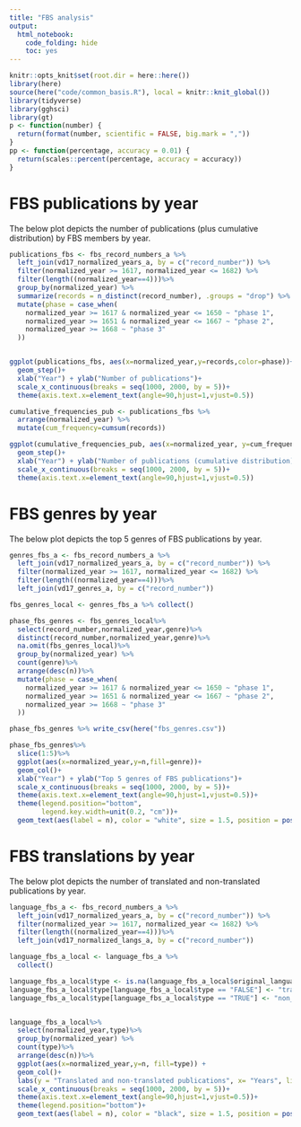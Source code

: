 ```yaml
---
title: "FBS analysis"
output:
  html_notebook:
    code_folding: hide
    toc: yes
---
```


```r
knitr::opts_knit$set(root.dir = here::here())
library(here)
source(here("code/common_basis.R"), local = knitr::knit_global())
library(tidyverse)
library(gghsci)
library(gt)
p <- function(number) {
  return(format(number, scientific = FALSE, big.mark = ","))
}
pp <- function(percentage, accuracy = 0.01) {
  return(scales::percent(percentage, accuracy = accuracy))
}
```

# FBS publications by year
The below plot depicts the number of publications (plus cumulative distribution) by FBS members by year.

```r
publications_fbs <- fbs_record_numbers_a %>%
  left_join(vd17_normalized_years_a, by = c("record_number")) %>%
  filter(normalized_year >= 1617, normalized_year <= 1682) %>%
  filter(length((normalized_year==4)))%>%
  group_by(normalized_year) %>%
  summarize(records = n_distinct(record_number), .groups = "drop") %>%
  mutate(phase = case_when(
    normalized_year >= 1617 & normalized_year <= 1650 ~ "phase 1",
    normalized_year >= 1651 & normalized_year <= 1667 ~ "phase 2",
    normalized_year >= 1668 ~ "phase 3"
  ))


ggplot(publications_fbs, aes(x=normalized_year,y=records,color=phase))+
  geom_step()+
  xlab("Year") + ylab("Number of publications")+
  scale_x_continuous(breaks = seq(1000, 2000, by = 5))+
  theme(axis.text.x=element_text(angle=90,hjust=1,vjust=0.5))

cumulative_frequencies_pub <- publications_fbs %>% 
  arrange(normalized_year) %>% 
  mutate(cum_frequency=cumsum(records))

ggplot(cumulative_frequencies_pub, aes(x=normalized_year, y=cum_frequency)) + 
  geom_step()+
  xlab("Year") + ylab("Number of publications (cumulative distribution)")+
  scale_x_continuous(breaks = seq(1000, 2000, by = 5))+
  theme(axis.text.x=element_text(angle=90,hjust=1,vjust=0.5))

```
# FBS genres by year
The below plot depicts the top 5 genres of FBS publications by year.


```r
genres_fbs_a <- fbs_record_numbers_a %>%
  left_join(vd17_normalized_years_a, by = c("record_number")) %>%
  filter(normalized_year >= 1617, normalized_year <= 1682) %>%
  filter(length((normalized_year==4)))%>%
  left_join(vd17_genres_a, by = c("record_number"))

fbs_genres_local <- genres_fbs_a %>% collect()

phase_fbs_genres <- fbs_genres_local%>%
  select(record_number,normalized_year,genre)%>%
  distinct(record_number,normalized_year,genre)%>%
  na.omit(fbs_genres_local)%>%
  group_by(normalized_year) %>%
  count(genre)%>%
  arrange(desc(n))%>%
  mutate(phase = case_when(
    normalized_year >= 1617 & normalized_year <= 1650 ~ "phase 1",
    normalized_year >= 1651 & normalized_year <= 1667 ~ "phase 2",
    normalized_year >= 1668 ~ "phase 3"
  ))

phase_fbs_genres %>% write_csv(here("fbs_genres.csv"))

phase_fbs_genres%>%
  slice(1:5)%>%
  ggplot(aes(x=normalized_year,y=n,fill=genre))+
  geom_col()+
  xlab("Year") + ylab("Top 5 genres of FBS publications")+
  scale_x_continuous(breaks = seq(1000, 2000, by = 5))+
  theme(axis.text.x=element_text(angle=90,hjust=1,vjust=0.5))+
  theme(legend.position="bottom",
        legend.key.width=unit(0.2, "cm"))+
  geom_text(aes(label = n), color = "white", size = 1.5, position = position_stack(vjust = 0.7)) 
```

# FBS translations by year
The below plot depicts the number of translated and non-translated publications by year.

```r
language_fbs_a <- fbs_record_numbers_a %>%
  left_join(vd17_normalized_years_a, by = c("record_number")) %>%
  filter(normalized_year >= 1617, normalized_year <= 1682) %>%
  filter(length((normalized_year==4)))%>%
  left_join(vd17_normalized_langs_a, by = c("record_number"))

language_fbs_a_local <- language_fbs_a %>% 
  collect()

language_fbs_a_local$type <- is.na(language_fbs_a_local$original_language)
language_fbs_a_local$type[language_fbs_a_local$type == "FALSE"] <- "translated"
language_fbs_a_local$type[language_fbs_a_local$type == "TRUE"] <- "non_translated"


language_fbs_a_local%>%
  select(normalized_year,type)%>%
  group_by(normalized_year) %>%
  count(type)%>%
  arrange(desc(n))%>%
  ggplot(aes(x=normalized_year,y=n, fill=type)) + 
  geom_col()+
  labs(y = "Translated and non-translated publications", x= "Years", lintype = "Legend")+
  scale_x_continuous(breaks = seq(1000, 2000, by = 5))+
  theme(axis.text.x=element_text(angle=90,hjust=1,vjust=0.5))+
  theme(legend.position="bottom")+
  geom_text(aes(label = n), color = "black", size = 1.5, position = position_stack(vjust = 0.7)) 
```

